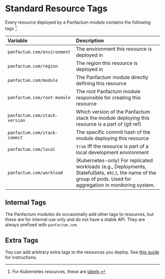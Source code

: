 # Standard Resource Tags

Every resource deployed by a Panfactum module contains the following tags [^1].

[^1]: For Kubernetes resources, these are [labels](https://kubernetes.io/docs/concepts/overview/working-with-objects/labels/).

| Variable                      | Description                                                                                                                                                   |
| :---------------------------- | :------------------------------------------------------------------------------------------------------------------------------------------------------------ |
| `panfactum.com/environment`   | The environment this resource is deployed in                                                                                                                  |
| `panfactum.com/region`        | The region this resource is deployed in                                                                                                                       |
| `panfactum.com/module`        | The Panfactum module directly defining this resource                                                                                                          |
| `panfactum.com/root-module`   | The root Panfactum module responsible for creating this resource                                                                                              |
| `panfactum.com/stack-version` | Which version of the Panfactum stack the module deploying this resource is a part of (git ref)                                                                |
| `panfactum.com/stack-commit`  | The specific commit hash of the module deploying this resource                                                                                                |
| `panfactum.com/local`         | `true` iff the resource is part of a local development environment                                                                                            |
| `panfactum.com/workload`      | (Kubernetes-only) For replicated workloads (e.g., Deployments, StatefulSets, etc.), the name of the group of pods. Used for aggregation in monitoring system. |

## Internal Tags

The Panfactum modules do occasionally add other tags to resources, but these are for internal use only
and do not have a stable API. They are always prefixed with `panfactum.com`.

## Extra Tags

You can add arbitrary extra tags to the resources you deploy. See [this guide](/docs/stable-25-04/guides/iac/deploying-modules#resource-tagging) for instructions.
